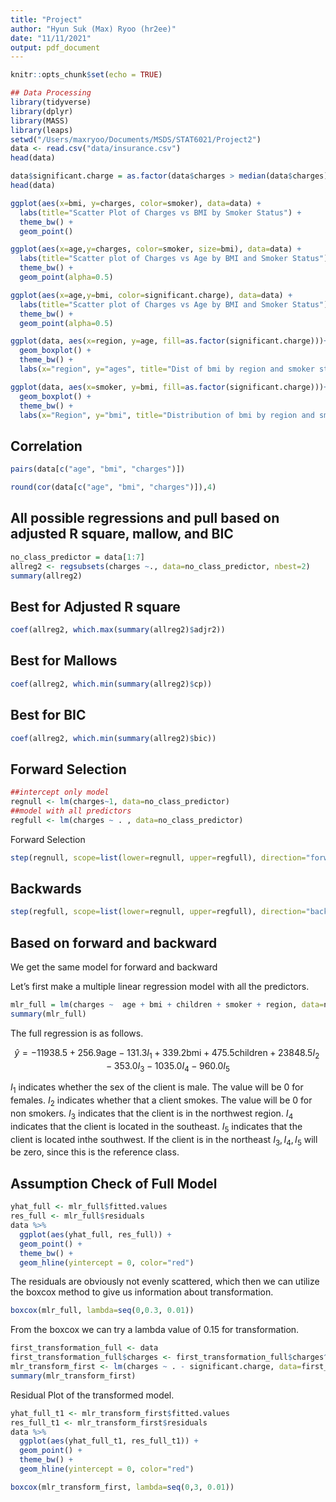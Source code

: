 ```yaml
---
title: "Project"
author: "Hyun Suk (Max) Ryoo (hr2ee)"
date: "11/11/2021"
output: pdf_document
---
```


```r
knitr::opts_chunk$set(echo = TRUE)
```

```r
## Data Processing
library(tidyverse)
library(dplyr)
library(MASS)
library(leaps)
setwd("/Users/maxryoo/Documents/MSDS/STAT6021/Project2")
data <- read.csv("data/insurance.csv")
head(data)
```

```r
data$significant.charge = as.factor(data$charges > median(data$charges))
head(data)
```
```r
ggplot(aes(x=bmi, y=charges, color=smoker), data=data) + 
  labs(title="Scatter Plot of Charges vs BMI by Smoker Status") +
  theme_bw() +
  geom_point()
```

```r
ggplot(aes(x=age,y=charges, color=smoker, size=bmi), data=data) + 
  labs(title="Scatter plot of Charges vs Age by BMI and Smoker Status") +
  theme_bw() +
  geom_point(alpha=0.5)
```

```r
ggplot(aes(x=age,y=bmi, color=significant.charge), data=data) + 
  labs(title="Scatter plot of Charges vs Age by BMI and Smoker Status") +
  theme_bw() +
  geom_point(alpha=0.5)
```

```r
ggplot(data, aes(x=region, y=age, fill=as.factor(significant.charge)))+
  geom_boxplot() +
  theme_bw() +
  labs(x="region", y="ages", title="Dist of bmi by region and smoker status")
```

```r
ggplot(data, aes(x=smoker, y=bmi, fill=as.factor(significant.charge)))+
  geom_boxplot() +
  theme_bw() +
  labs(x="Region", y="bmi", title="Distribution of bmi by region and smoker status") +  scale_y_continuous(limits=c(10,60), breaks=seq(10,60,5)) 
```


## Correlation

```r
pairs(data[c("age", "bmi", "charges")])
```

```r
round(cor(data[c("age", "bmi", "charges")]),4)
```
## All possible regressions and pull based on adjusted R square, mallow, and BIC

```r
no_class_predictor = data[1:7]
allreg2 <- regsubsets(charges ~., data=no_class_predictor, nbest=2)
summary(allreg2)
```

## Best for Adjusted R square
```r
coef(allreg2, which.max(summary(allreg2)$adjr2))
```

## Best for Mallows 
```r
coef(allreg2, which.min(summary(allreg2)$cp))
```

## Best for BIC
```r
coef(allreg2, which.min(summary(allreg2)$bic))
```


## Forward Selection
```r
##intercept only model
regnull <- lm(charges~1, data=no_class_predictor)
##model with all predictors
regfull <- lm(charges ~ . , data=no_class_predictor)
```

Forward Selection
```r
step(regnull, scope=list(lower=regnull, upper=regfull), direction="forward")
```

## Backwards
```r
step(regfull, scope=list(lower=regnull, upper=regfull), direction="backward")
```


## Based on forward and backward 

We get the same model for forward and backward

Let's first make a multiple linear regression model with all the predictors.

```r
mlr_full = lm(charges ~  age + bmi + children + smoker + region, data=no_class_predictor)
summary(mlr_full)
```
The full regression is as follows.

$$
\hat{y} = -11938.5 + 256.9\text{age} -131.3I_1 + 339.2\text{bmi} + 475.5\text{children} + 23848.5I_2 - 353.0I_3 - 1035.0I_4 - 960.0I_5
$$

$I_1$ indicates whether the sex of the client is male. The value will be 0 for females. $I_2$ indicates whether that a client smokes. The value will be 0 for non smokers. $I_3$ indicates that the client is in the northwest region. $I_4$ indicates that the client is located in the southeast. $I_5$ indicates that the client is located inthe southwest. If the client is in the northeast $I_3, I_4, I_5$ will be zero, since this is the reference class. 

## Assumption Check of Full Model
```r
yhat_full <- mlr_full$fitted.values
res_full <- mlr_full$residuals
data %>%
  ggplot(aes(yhat_full, res_full)) + 
  geom_point() + 
  theme_bw() +
  geom_hline(yintercept = 0, color="red")
```

The residuals are obviously not evenly scattered, which then we can utilize the boxcox method to give us information about transformation.

```r
boxcox(mlr_full, lambda=seq(0,0.3, 0.01))
```

From the boxcox we can try a lambda value of 0.15 for transformation.

```r
first_transformation_full <- data
first_transformation_full$charges <- first_transformation_full$charges^0.15
mlr_transform_first <- lm(charges ~ . - significant.charge, data=first_transformation_full)
summary(mlr_transform_first)
```

Residual Plot of the transformed model.

```r
yhat_full_t1 <- mlr_transform_first$fitted.values
res_full_t1 <- mlr_transform_first$residuals
data %>%
  ggplot(aes(yhat_full_t1, res_full_t1)) + 
  geom_point() + 
  theme_bw() +
  geom_hline(yintercept = 0, color="red")
```

```r
boxcox(mlr_transform_first, lambda=seq(0,3, 0.01))
```